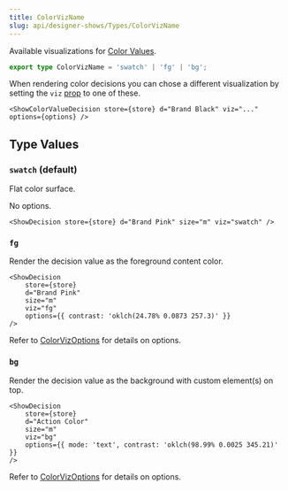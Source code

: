 ```yaml
---
title: ColorVizName
slug: api/designer-shows/Types/ColorVizName
---
```





Available visualizations for [Color Values](/components/Astro/Composable/Values/#showcolorvalue).

```ts
export type ColorVizName = 'swatch' | 'fg' | 'bg';
```

When rendering color decisions you can chose a different visualization by
setting the `viz` [prop](/components/Astro/Props#-viz-true-boolean--string) to one of these.

```mdx
<ShowColorValueDecision store={store} d="Brand Black" viz="..." options={options} />
```

## Type Values

### `swatch` (default)

Flat color surface.

No options.

```mdx
<ShowDecision store={store} d="Brand Pink" size="m" viz="swatch" />
```

<FlexStack vpad>
    <ShowDecision store={store} d="Brand Pink" size="m" viz="swatch" />
</FlexStack>

### `fg`

Render the decision value as the foreground content color.

```mdx
<ShowDecision
    store={store}
    d="Brand Pink"
    size="m"
    viz="fg"
    options={{ contrast: 'oklch(24.78% 0.0873 257.3)' }}
/>
```

<CardGrid>
    <ShowDecision
        store={store}
        d="Brand Pink"
        size="m"
        viz="fg"
        options={{ contrast: 'oklch(24.78% 0.0873 257.3)' }}
    />
</CardGrid>

Refer to [ColorVizOptions](/api/designer-shows/Types/ColorVizOptions/) for details on options.

### `bg`

Render the decision value as the background with custom element(s) on top.

```mdx
<ShowDecision
    store={store}
    d="Action Color"
    size="m"
    viz="bg"
    options={{ mode: 'text', contrast: 'oklch(98.99% 0.0025 345.21)' }}
/>
```

<CardGrid>
    <ShowDecision
        store={store}
        d="Action Color"
        size="m"
        viz="bg"
        options={{ mode: 'text', contrast: 'oklch(98.99% 0.0025 345.21)' }}
    />
</CardGrid>

Refer to [ColorVizOptions](/api/designer-shows/Types/ColorVizOptions/) for details on options.
